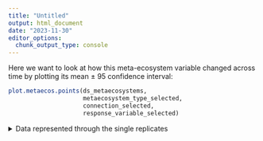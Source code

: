 ```yaml
---
title: "Untitled"
output: html_document
date: "2023-11-30"
editor_options: 
  chunk_output_type: console
---
```


Here we want to look at how this meta-ecosystem variable changed across time by plotting its mean ± 95 confidence interval:

```r
plot.metaecos.points(ds_metaecosystems,
                     metaecosystem_type_selected,
                     connection_selected,
                     response_variable_selected)
```

<details>
    <summary>Data represented through the single replicates</summary>
```r
plot.metaecos.replicates(ds_metaecosystems,
                         metaecosystem_type_selected,
                         response_variable_selected)
```
</details>

<br>
